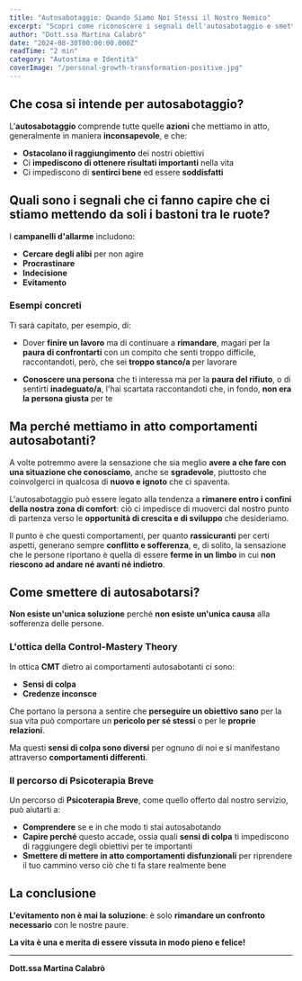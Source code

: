 ```yaml
---
title: "Autosabotaggio: Quando Siamo Noi Stessi il Nostro Nemico"
excerpt: "Scopri come riconoscere i segnali dell'autosabotaggio e smettere di metterti i bastoni tra le ruote. Un'analisi psicologica dei comportamenti autosabotanti e come superarli."
author: "Dott.ssa Martina Calabrò"
date: "2024-08-30T00:00:00.000Z"
readTime: "2 min"
category: "Autostima e Identità"
coverImage: "/personal-growth-transformation-positive.jpg"
---
```


## Che cosa si intende per autosabotaggio?

L'**autosabotaggio** comprende tutte quelle **azioni** che mettiamo in atto, generalmente in maniera **inconsapevole**, e che:

- **Ostacolano il raggiungimento** dei nostri obiettivi
- Ci **impediscono di ottenere risultati importanti** nella vita
- Ci impediscono di **sentirci bene** ed essere **soddisfatti**

## Quali sono i segnali che ci fanno capire che ci stiamo mettendo da soli i bastoni tra le ruote?

I **campanelli d'allarme** includono:

- **Cercare degli alibi** per non agire
- **Procrastinare**
- **Indecisione**
- **Evitamento**

### Esempi concreti

Ti sarà capitato, per esempio, di:

- Dover **finire un lavoro** ma di continuare a **rimandare**, magari per la **paura di confrontarti** con un compito che senti troppo difficile, raccontandoti, però, che sei **troppo stanco/a** per lavorare

- **Conoscere una persona** che ti interessa ma per la **paura del rifiuto**, o di sentirti **inadeguato/a**, l'hai scartata raccontandoti che, in fondo, **non era la persona giusta** per te

## Ma perché mettiamo in atto comportamenti autosabotanti?

A volte potremmo avere la sensazione che sia meglio **avere a che fare con una situazione che conosciamo**, anche se **sgradevole**, piuttosto che coinvolgerci in qualcosa di **nuovo e ignoto** che ci spaventa.

L'autosabotaggio può essere legato alla tendenza a **rimanere entro i confini della nostra zona di comfort**: ciò ci impedisce di muoverci dal nostro punto di partenza verso le **opportunità di crescita e di sviluppo** che desideriamo.

Il punto è che questi comportamenti, per quanto **rassicuranti** per certi aspetti, generano sempre **conflitto e sofferenza**, e, di solito, la sensazione che le persone riportano è quella di essere **ferme in un limbo** in cui **non riescono ad andare né avanti né indietro**.

## Come smettere di autosabotarsi?

**Non esiste un'unica soluzione** perché **non esiste un'unica causa** alla sofferenza delle persone.

### L'ottica della Control-Mastery Theory

In ottica **CMT** dietro ai comportamenti autosabotanti ci sono:

- **Sensi di colpa**
- **Credenze inconsce**

Che portano la persona a sentire che **perseguire un obiettivo sano** per la sua vita può comportare un **pericolo per sé stessi** o per le **proprie relazioni**.

Ma questi **sensi di colpa sono diversi** per ognuno di noi e si manifestano attraverso **comportamenti differenti**.

### Il percorso di Psicoterapia Breve

Un percorso di **Psicoterapia Breve**, come quello offerto dal nostro servizio, può aiutarti a:

- **Comprendere** se e in che modo ti stai autosabotando
- **Capire perché** questo accade, ossia quali **sensi di colpa** ti impediscono di raggiungere degli obiettivi per te importanti
- **Smettere di mettere in atto comportamenti disfunzionali** per riprendere il tuo cammino verso ciò che ti fa stare realmente bene

## La conclusione

**L'evitamento non è mai la soluzione**: è solo **rimandare un confronto necessario** con le nostre paure.

**La vita è una e merita di essere vissuta in modo pieno e felice!**

---

**Dott.ssa Martina Calabrò**
